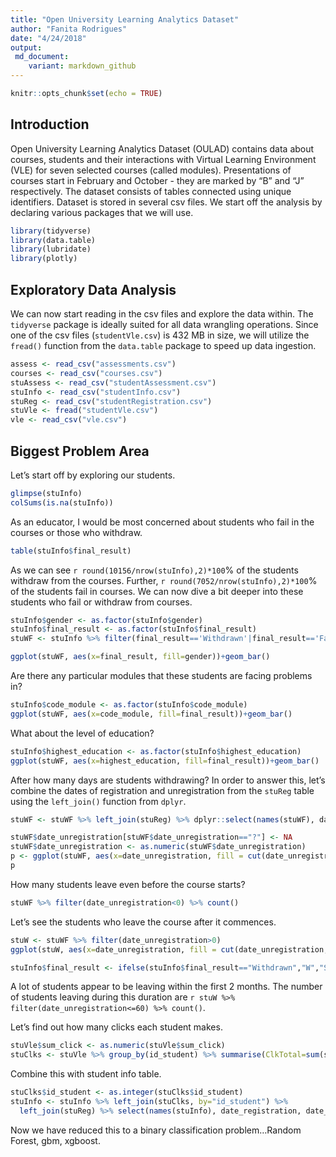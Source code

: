 ```yaml
---
title: "Open University Learning Analytics Dataset"
author: "Fanita Rodrigues"
date: "4/24/2018"
output: 
 md_document:
    variant: markdown_github
---
```


```r
knitr::opts_chunk$set(echo = TRUE)
```

## Introduction

 Open University Learning Analytics Dataset (OULAD) contains data about 
    courses, students and their interactions with Virtual Learning 
    Environment (VLE) for seven selected courses (called modules). Presentations
    of courses start in February and October - they are marked by "B" and "J" 
    respectively. The dataset consists of tables connected using unique 
    identifiers. Dataset is stored in several csv files. We start off the analysis by declaring various packages that we will use.
```r
library(tidyverse)
library(data.table)
library(lubridate)
library(plotly)
```

## Exploratory Data Analysis

We can now start reading in the csv files and explore the data within. The `tidyverse` package is ideally suited for all data wrangling operations. Since one of the csv files (`studentVle.csv`) is 432 MB in size, we will utilize the `fread()` function from the `data.table` package to speed up data ingestion.

```r
assess <- read_csv("assessments.csv")
courses <- read_csv("courses.csv")
stuAssess <- read_csv("studentAssessment.csv")
stuInfo <- read_csv("studentInfo.csv")
stuReg <- read_csv("studentRegistration.csv")
stuVle <- fread("studentVle.csv")
vle <- read_csv("vle.csv")
```

## Biggest Problem Area
Let's start off by exploring our students.

```r
glimpse(stuInfo)
colSums(is.na(stuInfo))
```

As an educator, I would be most concerned about students who fail in the courses or those who withdraw.
```r
table(stuInfo$final_result)
```

As we can see `r round(10156/nrow(stuInfo),2)*100`% of the students withdraw from the courses. Further, `r round(7052/nrow(stuInfo),2)*100`% of the students fail in courses. We can now dive a bit deeper into these students who fail or withdraw from courses.

```r
stuInfo$gender <- as.factor(stuInfo$gender)
stuInfo$final_result <- as.factor(stuInfo$final_result)
stuWF <- stuInfo %>% filter(final_result=='Withdrawn'|final_result=='Fail')

ggplot(stuWF, aes(x=final_result, fill=gender))+geom_bar()
```

Are there any particular modules that these students are facing problems in?
```r
stuInfo$code_module <- as.factor(stuInfo$code_module)
ggplot(stuWF, aes(x=code_module, fill=final_result))+geom_bar()
```

What about the level of education?

```r
stuInfo$highest_education <- as.factor(stuInfo$highest_education)
ggplot(stuWF, aes(x=highest_education, fill=final_result))+geom_bar()
```

After how many days are students withdrawing? In order to answer this, let's combine the dates of registration and unregistration from the `stuReg` table using the `left_join()` function from `dplyr`.

```r
stuWF <- stuWF %>% left_join(stuReg) %>% dplyr::select(names(stuWF), date_registration, date_unregistration)

stuWF$date_unregistration[stuWF$date_unregistration=="?"] <- NA
stuWF$date_unregistration <- as.numeric(stuWF$date_unregistration)
p <- ggplot(stuWF, aes(x=date_unregistration, fill = cut(date_unregistration, 100)))+geom_histogram(show.legend = FALSE,binwidth = 20)
p
```
 
How many students leave even before the course starts?
```r
stuWF %>% filter(date_unregistration<0) %>% count()
```

Let's see the students who leave the course after it commences.

```r
stuW <- stuWF %>% filter(date_unregistration>0)
ggplot(stuW, aes(x=date_unregistration, fill = cut(date_unregistration, 100)))+geom_histogram(show.legend = FALSE,binwidth = 20)

stuInfo$final_result <- ifelse(stuInfo$final_result=="Withdrawn","W","S")
```

A lot of students appear to be leaving within the first 2 months. The number of students leaving during this duration are `r stuW %>% filter(date_unregistration<=60) %>% count()`.

Let's find out how many clicks each student makes.

```r
stuVle$sum_click <- as.numeric(stuVle$sum_click)
stuClks <- stuVle %>% group_by(id_student) %>% summarise(ClkTotal=sum(sum_click))
```

Combine this with student info table.
```r
stuClks$id_student <- as.integer(stuClks$id_student)
stuInfo <- stuInfo %>% left_join(stuClks, by="id_student") %>% 
  left_join(stuReg) %>% select(names(stuInfo), date_registration, date_unregistration)

```

Now we have reduced this to a binary classification problem...Random Forest, gbm, xgboost.